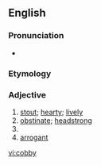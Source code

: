 ==English==

===Pronunciation===
* {{IPA|/ˈkä-bE/}}

===Etymology===
{{suffix|cob|y}}

===Adjective===
{{en-adj}}

# [[stout]]; [[hearty]]; [[lively]]
# [[obstinate]]; [[headstrong]]
# {{rfquotek|Brockett}}
# [[arrogant]]

[[vi:cobby]]